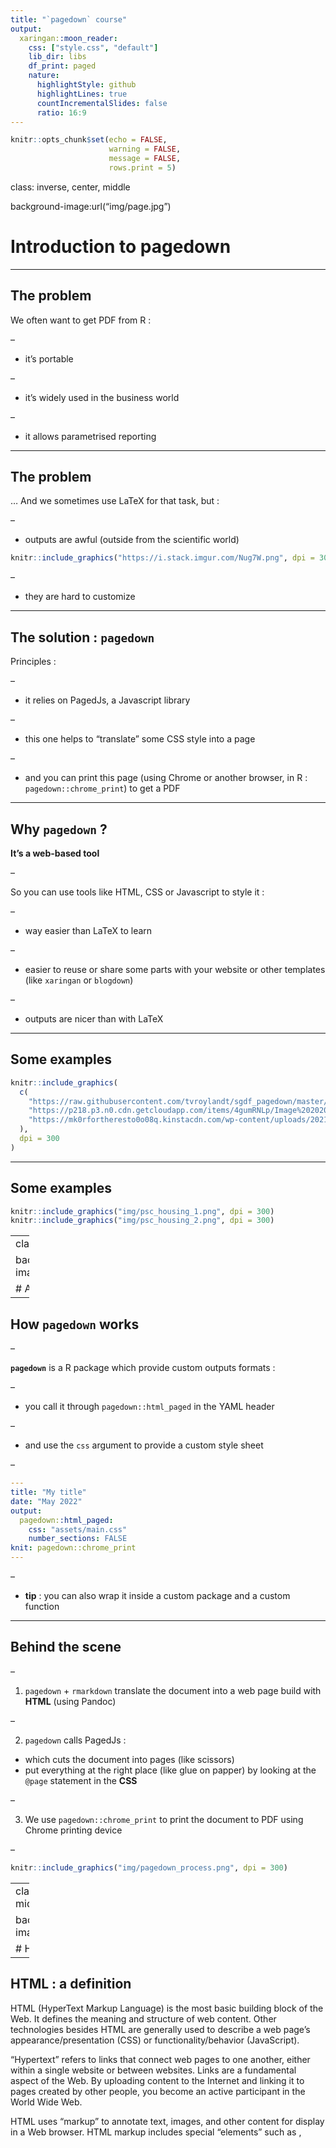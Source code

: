 ---
title: "`pagedown` course"
output:
  xaringan::moon_reader:
    css: ["style.css", "default"]
    lib_dir: libs
    df_print: paged
    nature:
      highlightStyle: github
      highlightLines: true
      countIncrementalSlides: false
      ratio: 16:9
---

```{r setup, include=FALSE}
knitr::opts_chunk$set(echo = FALSE, 
                      warning = FALSE,
                      message = FALSE,
                      rows.print = 5)
```

class: inverse, center, middle

background-image:url("img/page.jpg")

# Introduction to pagedown

---

## The problem

We often want to get PDF from R :

--

+ it's portable

--

+ it's widely used in the business world

--

+ it allows parametrised reporting

---

## The problem


... And we sometimes use LaTeX for that task, but :

--

+ outputs are awful (outside from the scientific world)

```{r, out.height='250px', fig.align = 'left'}
knitr::include_graphics("https://i.stack.imgur.com/Nug7W.png", dpi = 300)
```

--

+ they are hard to customize

---

## The solution : `pagedown`

Principles :

--

+ it relies on PagedJs, a Javascript library

--

+ this one helps to "translate" some CSS style into a page

--

+ and you can print this page (using Chrome or another browser, in R : `pagedown::chrome_print`) to get a PDF

---

## Why `pagedown` ?

**It's a web-based tool**

--

So you can use tools like HTML, CSS or Javascript to style it :

--

+ way easier than LaTeX to learn

--

+ easier to reuse or share some parts with your website or other templates (like `xaringan` or `blogdown`)

--

+ outputs are nicer than with LaTeX

---

## Some examples

```{r, out.height='300px', fig.align='default', fig.show = "hold"}
knitr::include_graphics(
  c(
    "https://raw.githubusercontent.com/tvroylandt/sgdf_pagedown/master/img/page1.PNG",
    "https://p218.p3.n0.cdn.getcloudapp.com/items/4gumRNLp/Image%202020-03-22%20at%202.24.38%20PM.png",
    "https://mk0rfortheresto0o08q.kinstacdn.com/wp-content/uploads/2021/01/grid.gif"
  ),
  dpi = 300
)
```

---

## Some examples

```{r, fig.align='left', out.height='200px', out.width='400px'}
knitr::include_graphics("img/psc_housing_1.png", dpi = 300)
knitr::include_graphics("img/psc_housing_2.png", dpi = 300)
```

---
class: inverse, center, middle

background-image:url("img/anatomy.jpg")

# Anatomy of a document

---

## How `pagedown` works

--

**`pagedown`** is a R package which provide custom outputs formats :

--

+ you call it through `pagedown::html_paged` in the YAML header

--

+ and use the `css` argument to provide a custom style sheet

--

```{yaml, echo = TRUE, eval = FALSE}
---
title: "My title"
date: "May 2022"
output:
  pagedown::html_paged:
    css: "assets/main.css"
    number_sections: FALSE
knit: pagedown::chrome_print
---
```

--

+ **tip** : you can also wrap it inside a custom package and a custom function

---

## Behind the scene

--

1. `pagedown` + `rmarkdown` translate the document into a web page build with **HTML** (using Pandoc)

--

2. `pagedown` calls PagedJs :

  + which cuts the document into pages (like scissors)
  + put everything at the right place (like glue on papper) by looking at the `@page` statement in the **CSS**

--

3. We use `pagedown::chrome_print` to print the document to PDF using Chrome printing device


--

```{r, fig.align='left', out.height='300px', out.width='900px'}
knitr::include_graphics("img/pagedown_process.png", dpi = 300)
```


---
class: inverse, center, middle

background-image:url("img/markup.jpg")

# HTML : a markup tool

---

## HTML : a definition



HTML (HyperText Markup Language) is the most basic building block of the Web. It defines the meaning and structure of web content. Other technologies besides HTML are generally used to describe a web page's appearance/presentation (CSS) or functionality/behavior (JavaScript).

"Hypertext" refers to links that connect web pages to one another, either within a single website or between websites. Links are a fundamental aspect of the Web. By uploading content to the Internet and linking it to pages created by other people, you become an active participant in the World Wide Web.

HTML uses "markup" to annotate text, images, and other content for display in a Web browser. HTML markup includes special "elements" such as <head>, <title>, <body>, <header>, <footer>, <article>, <section>, <p>, <div>, <span>, <img>, <aside>, <audio>, <canvas>, <datalist>, <details>, <embed>, <nav>, <output>, <progress>, <video>, <ul>, <ol>, <li> and many others.

An HTML element is set off from other text in a document by "tags", which consist of the element name surrounded by "<" and ">". The name of an element inside a tag is case insensitive. That is, it can be written in uppercase, lowercase, or a mixture. For example, the <title> tag can be written as <Title>, <TITLE>, or in any other way. However, the convention and recommended practice is to write tags in lowercase.

---

Content from https://developer.mozilla.org/en-US/docs/Learn/Getting_started_with_the_web/HTML_basics

---

## Link to RMarkdown

Pandoc -> WebPage
---

## Examples of HTML

You can show the HTML content of your document by opening it in Chrome and use the DevTools (Inspect). It shows you the differents divs.

EXAMPLE GIF : 

```{r, out.height='400px'}
knitr::include_graphics("img/chrome_devtools.gif")
```

---

## Examples of HTML

You can also use special div with `:::name-of-the-div` and closing it with `:::`.

EXAMPLE WITH col div

---

## In `pagedown`

You have special divs created by Pagedjs for each page + margins.
It's better to handle them in the CSS.
---

class: inverse, center, middle

background-image:url("img/drawing.jpg")

# CSS : draw the world

---

## CSS : a definition

(from MDN -> adapt it )

Cascading Style Sheets (CSS) is a stylesheet language used to describe the presentation of a document written in HTML or XML (including XML dialects such as SVG, MathML or XHTML). CSS describes how elements should be rendered on screen, on paper, in speech, or on other media.


---

## Link to RMarkdown

CSS argument in the function


---
## Together

Make a schema

---

## List of common elements + attributes

p, h1 -> h5
ul, li
blockquote



---

## Example of CSS

On the other side :

- make example of CSS text change with color/font-size


---

class: inverse, center, middle

background-image:url("img/beast.jpg")

# Inside of the beast

---

## How to organize CSS files

CSS modules
- Explain how pagedown docs talk about overwriting CSS files + why you do it differently

Vars
- vars.css

- get CSS vars from R
- margin size

---
## Fonts + text

Fonts
- fonts.css

Text
- body.css

Style every elements you need --> see CSS

---
## Graphical elements

Pictures (graphs)
- pictures.css
- img : 100%

Tables
- tables.css
- not always mandatory, depends if you use `flextable`, `gt` or another. You can also style it in R

---
## Layout

Margins + page breaks
- layout.css

whole page or margins

```{r, out.height='400px'}
knitr::include_graphics("https://pagedjs.org/images/margin-boxes.png")
```

CSS pseudo classes (e.g. page:first) + page blank
- layout.css
- named page to create your own

Page numbers
- layout.css
- content : counter(page) + reset on a special div if needed

Table of contents
- layout.css
- see the default toc content in the pagedown CSS

Footnotes/endnotes
- layout.css

Columns layout
- use two columns nested if needed  + change size (see before as an example)

---
## Front + back cover

Front cover
- title.css

+ two ways to handle newpage (newpage or page-break-before on a special div 
+ must nullify changes on the layout : use content none or background none
+ use position absolute if needed

Back cover
- last.css

 + Special div for last page


---

class: inverse, center, middle

background-image:url("img/mine.jpg")

# Resources

---

- https://pagedjs.org/documentation/ + gitlab
- pagedown github
- Mozilla
- W3C